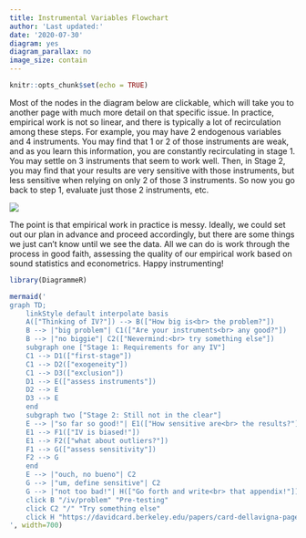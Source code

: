 ```yaml
---
title: Instrumental Variables Flowchart
author: 'Last updated:'
date: '2020-07-30'
diagram: yes
diagram_parallax: no
image_size: contain
---
```


```r
knitr::opts_chunk$set(echo = TRUE)
```

Most of the nodes in the diagram below are clickable, which will take you to another page with much more detail on that specific issue. In practice, empirical work is not so linear, and there is typically a lot of recirculation among these steps. For example, you may have 2 endogenous variables and 4 instruments. You may find that 1 or 2 of those instruments are weak, and as you learn this information, you are constantly recirculating in stage 1. You may settle on 3 instruments that seem to work well. Then, in Stage 2, you may find that your results are very sensitive with those instruments, but less sensitive when relying on only 2 of those 3 instruments. So now you go back to step 1, evaluate just those 2 instruments, etc.

![](https://media.giphy.com/media/l0IylOPCNkiqOgMyA/giphy.gif)

The point is that empirical work in practice is messy. Ideally, we could set out our plan in advance and proceed accordingly, but there are some things we just can't know until we see the data. All we can do is work through the process in good faith, assessing the quality of our empirical work based on sound statistics and econometrics. Happy instrumenting!


```r
library(DiagrammeR)

mermaid('
graph TD;
    linkStyle default interpolate basis
    A(["Thinking of IV?"]) --> B(["How big is<br> the problem?"])
    B --> |"big problem"| C1(["Are your instruments<br> any good?"])
    B --> |"no biggie"| C2(["Nevermind:<br> try something else"])
    subgraph one ["Stage 1: Requirements for any IV"]
    C1 --> D1(["first-stage"])
    C1 --> D2(["exogeneity"])
    C1 --> D3(["exclusion"])
    D1 --> E(["assess instruments"])
    D2 --> E
    D3 --> E
    end
    subgraph two ["Stage 2: Still not in the clear"]
    E --> |"so far so good!"| E1(["How sensitive are<br> the results?"])
    E1 --> F1(["IV is biased!"])
    E1 --> F2(["what about outliers?"])
    F1 --> G(["assess sensitivity"])
    F2 --> G
    end
    E --> |"ouch, no bueno"| C2
    G --> |"um, define sensitive"| C2
    G --> |"not too bad!"| H(["Go forth and write<br> that appendix!"])
    click B "/iv/problem" "Pre-testing"
    click C2 "/" "Try something else"
    click H "https://davidcard.berkeley.edu/papers/card-dellavigna-pagelimits.pdf" "Page limits are non-binding."
', width=700)
```
